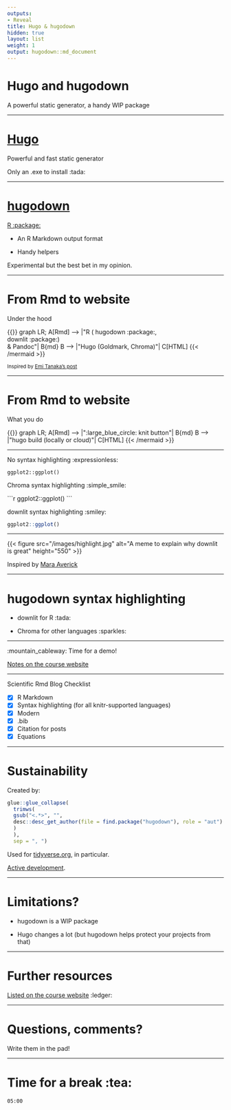 ```yaml
---
outputs:
- Reveal
title: Hugo & hugodown
hidden: true
layout: list
weight: 1
output: hugodown::md_document
---
```


# Hugo and hugodown

A powerful static generator, a handy WIP package

---

# [Hugo](https://gohugo.io/)

Powerful and fast static generator

Only an .exe to install :tada:

---

# [hugodown](https://hugodown.r-lib.org/)

[R :package:](https://hugodown.r-lib.org/)

* An R Markdown output format

* Handy helpers

Experimental but the best bet in my opinion.

---

# From Rmd to website

Under the hood

```{=html}
{{<mermaid align="left">}}
graph LR;
    A[Rmd] --> |"R ( hugodown :package:, </br> downlit :package:) </br> & Pandoc"| B{md}
    B --> |"Hugo (Goldmark, Chroma)"| C[HTML]
{{< /mermaid >}}
```

<small>Inspired by [Emi Tanaka's post](https://emitanaka.org/r/posts/2018-12-12-scientific-and-technical-blogging-radix-vs-blogdown/)</small>

---

# From Rmd to website

What you do

```{=html}
{{<mermaid align="left">}}
graph LR;
    A[Rmd] --> |":large_blue_circle: knit button"| B{md}
    B --> |"hugo build (locally or cloud)"| C[HTML]
{{< /mermaid >}}
```

---

No syntax highlighting :expressionless:

```{=html}
<pre><code>ggplot2::ggplot()
</code></pre>
```

Chroma syntax highlighting :simple_smile:

````{=html}
```r
ggplot2::ggplot()
```
````

downlit syntax highlighting :smiley:

```r
ggplot2::ggplot()
```

---

```{=html}
{{< figure src="/images/highlight.jpg" alt="A meme to explain why downlit is great" height="550" >}}
```

Inspired by [Mara Averick](https://twitter.com/dataandme/status/1255510799273132032)

---

# hugodown syntax highlighting

* downlit for R :tada:

* Chroma for other languages :sparkles:


---

:mountain_cableway: Time for a demo!

[Notes on the course website](/hugo/demo/)

---

Scientific Rmd Blog Checklist

* [x] R Markdown
* [x] Syntax highlighting (for all knitr-supported languages)
* [x] Modern
* [x] .bib
* [x] Citation for posts
* [x] Equations

---

# Sustainability

Created by:

```r
glue::glue_collapse(
  trimws(
  gsub("<.*>", "",
  desc::desc_get_author(file = find.package("hugodown"), role = "aut")
  )
  ), 
  sep = ", ")
```

Used for [tidyverse.org](https://tidyverse.org), in particular.

[Active development](https://github.com/r-lib/hugodown/).

---

# Limitations?

* hugodown is a WIP package

* Hugo changes a lot (but hugodown helps protect your projects from that)

---

# Further resources

[Listed on the course website](/hugo/further-resources/) :ledger:

---

# Questions, comments?

Write them in the pad!

---

# Time for a break  :tea:

<!--html_preserve-->

<div id="timer_5ee3a3da" class="countdown" style="top:100;left:0;" data-warnwhen="0">

<code class="countdown-time"><span class="countdown-digits minutes">05</span><span class="countdown-digits colon">:</span><span class="countdown-digits seconds">00</span></code>

</div>

<!--/html_preserve-->